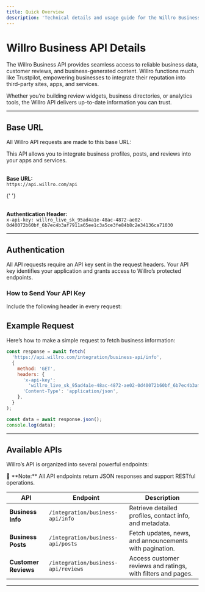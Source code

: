 ```yaml
---
title: Quick Overview
description: 'Technical details and usage guide for the Willro Business API'
---
```


# Willro Business API Details

The Willro Business API provides seamless access to reliable business data, customer reviews, and business-generated content. Willro functions much like Trustpilot, empowering businesses to integrate their reputation into third-party sites, apps, and services.

Whether you’re building review widgets, business directories, or analytics tools, the Willro API delivers up-to-date information you can trust.

---

## Base URL

All Willro API requests are made to this base URL:

<Card title="Willro API Details" icon="bolt">
  This API allows you to integrate business profiles, posts, and reviews into your apps and services.<br/><br/>

**Base URL:**<br/>
`https://api.willro.com/api`

{' '}
<br />
<br />

**Authentication Header:**<br/>
`x-api-key: willro_live_sk_95ad4a1e-48ac-4872-ae02-0d40072b60bf_6b7ec4b3af7911a65ee1c3a5ce3fe84b8c2e34136ca71030`

</Card>

---

## Authentication

All API requests require an API key sent in the request headers. Your API key identifies your application and grants access to Willro’s protected endpoints.

### How to Send Your API Key

Include the following header in every request:

## Example Request

Here’s how to make a simple request to fetch business information:

```js
const response = await fetch(
  'https://api.willro.com/integration/business-api/info',
  {
    method: 'GET',
    headers: {
      'x-api-key':
        'willro_live_sk_95ad4a1e-48ac-4872-ae02-0d40072b60bf_6b7ec4b3af7911a65ee1c3a5ce3fe84b8c2e34136ca71030',
      'Content-Type': 'application/json',
    },
  }
);

const data = await response.json();
console.log(data);
```

---

## Available APIs

Willro’s API is organized into several powerful endpoints:

<Callout type="info">
  📘 **Note:** All API endpoints return JSON responses and support RESTful
  operations.
</Callout>

| API                  | Endpoint                            | Description                                                  |
| -------------------- | ----------------------------------- | ------------------------------------------------------------ |
| **Business Info**    | `/integration/business-api/info`    | Retrieve detailed profiles, contact info, and metadata.      |
| **Business Posts**   | `/integration/business-api/posts`   | Fetch updates, news, and announcements with pagination.      |
| **Customer Reviews** | `/integration/business-api/reviews` | Access customer reviews and ratings, with filters and pages. |

---
